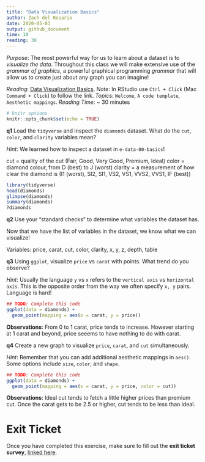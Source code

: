 ```yaml
---
title: "Data Visualization Basics"
author: Zach del Rosario
date: 2020-05-03
output: github_document
time: 10
reading: 30
---
```


*Purpose*: The most powerful way for us to learn about a dataset is to
_visualize the data_. Throughout this class we will make extensive use of the
_grammar of graphics_, a powerful graphical programming _grammar_ that will
allow us to create just about any graph you can imagine!

*Reading*: [Data Visualization Basics](https://rstudio.cloud/learn/primers/1.1). *Note*: In RStudio use `Ctrl + Click` (Mac `Command + Click`) to follow the link.
*Topics*: `Welcome`, `A code template`, `Aesthetic mappings`.
*Reading Time*: ~ 30 minutes


```r
# knitr options
knitr::opts_chunk$set(echo = TRUE)
```

__q1__ Load the `tidyverse` and inspect the `diamonds` dataset. What do the
`cut`, `color`, and `clarity` variables mean?

*Hint*: We learned how to inspect a dataset in `e-data-00-basics`!

cut = quality of the cut (Fair, Good, Very Good, Premium, Ideal)
color = diamond colour, from D (best) to J (worst)
clarity = a measurement of how clear the diamond is (I1 (worst), SI2, SI1, VS2, VS1, VVS2, VVS1, IF (best))

```r
library(tidyverse)
head(diamonds)
glimpse(diamonds)
summary(diamonds)
?diamonds
```

__q2__ Use your "standard checks" to determine what variables the dataset has.


Now that we have the list of variables in the dataset, we know what we can visualize!

Variables: price, carat, cut, color, clarity, x, y, z, depth, table

__q3__ Using `ggplot`, visualize `price` vs `carat` with points. What trend do
you observe?

*Hint*: Usually the language `y` vs `x` refers to the `vertical axis` vs
`horizontal axis`. This is the opposite order from the way we often specify `x,
y` pairs. Language is hard!

```r
## TODO: Complete this code
ggplot(data = diamonds) +
  geom_point(mapping = aes(x = carat, y = price))
```

**Observations**:
From 0 to 1 carat, price tends to increase. However starting at 1 carat and beyond, price seeems to have nothing to do with carat.


__q4__ Create a new graph to visualize `price`, `carat`, and `cut`
simultaneously.

*Hint*: Remember that you can add additional aesthetic mappings in `aes()`. Some options include `size`, `color`, and `shape`.

```r
## TODO: Complete this code
ggplot(data = diamonds) +
  geom_point(mapping = aes(x = carat, y = price, color = cut))
```

**Observations**:
Ideal cut tends to fetch a little higher prices than premium cut. Once the carat gets to be 2.5 or higher, cut tends to be less than ideal.

<!-- include-exit-ticket -->
# Exit Ticket
<!-- -------------------------------------------------- -->

Once you have completed this exercise, make sure to fill out the **exit ticket survey**, [linked here](https://docs.google.com/forms/d/e/1FAIpQLSeuq2LFIwWcm05e8-JU84A3irdEL7JkXhMq5Xtoalib36LFHw/viewform?usp=pp_url&entry.693978880=e-vis00-basics-assignment.Rmd).
